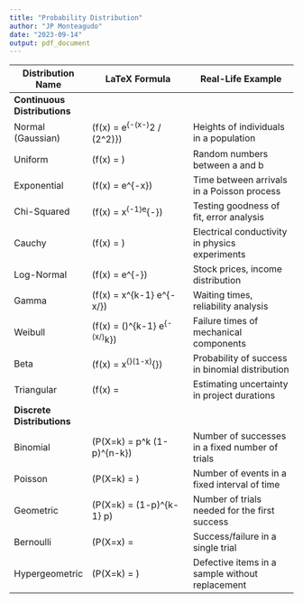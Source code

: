 ```yaml
---
title: "Probability Distribution"
author: "JP Monteagudo"
date: "2023-09-14"
output: pdf_document
---
```




| Distribution Name        | LaTeX Formula                                   | Real-Life Example                               |
|--------------------------|-------------------------------------------------|-------------------------------------------------|
| **Continuous Distributions**       |                                                 |                                                 |
| Normal (Gaussian)        | \(f(x) = \frac{1}{{\sigma \sqrt{2\pi}}} e^{-(x-\mu)^2 / (2\sigma^2)}\) | Heights of individuals in a population         |
| Uniform                  | \(f(x) = \frac{1}{b-a}\)                        | Random numbers between a and b                  |
| Exponential              | \(f(x) = \lambda e^{-\lambda x}\)              | Time between arrivals in a Poisson process     |
| Chi-Squared              | \(f(x) = \frac{1}{{2^{\frac{k}{2}}\Gamma\left(\frac{k}{2}\right)}} x^{\frac{k}{2}-1}e^{-\frac{x}{2}}\) | Testing goodness of fit, error analysis        |
| Cauchy                   | \(f(x) = \frac{1}{\pi(1 + x^2)}\)              | Electrical conductivity in physics experiments |
| Log-Normal               | \(f(x) = \frac{1}{x\sigma\sqrt{2\pi}}e^{-\frac{(\ln(x) - \mu)^2}{2\sigma^2}}\) | Stock prices, income distribution               |
| Gamma                    | \(f(x) = \frac{1}{\Gamma(k)\theta^k} x^{k-1} e^{-x/\theta}\) | Waiting times, reliability analysis            |
| Weibull                  | \(f(x) = \frac{k}{\lambda}\left(\frac{x}{\lambda}\right)^{k-1} e^{-(x/\lambda)^k}\) | Failure times of mechanical components         |
| Beta                     | \(f(x) = \frac{1}{B(\alpha, \beta)} x^{\alpha-1}(1-x)^{\beta-1}\) | Probability of success in binomial distribution |
| Triangular               | \(f(x) = \begin{cases} \frac{2(x-a)}{(b-a)(c-a)} & \text{if } a \leq x \leq c \\ \frac{2(b-x)}{(b-a)(b-c)} & \text{if } c \leq x \leq b \\ 0 & \text{otherwise} \end{cases}\) | Estimating uncertainty in project durations     |
| **Discrete Distributions**        |                                                 |                                                 |
| Binomial                 | \(P(X=k) = \binom{n}{k} p^k (1-p)^{n-k}\)      | Number of successes in a fixed number of trials |
| Poisson                  | \(P(X=k) = \frac{e^{-\lambda}\lambda^k}{k!}\)  | Number of events in a fixed interval of time   |
| Geometric                | \(P(X=k) = (1-p)^{k-1} p\)                     | Number of trials needed for the first success   |
| Bernoulli                | \(P(X=x) = \begin{cases} p & \text{if } x=1 \\ 1-p & \text{if } x=0 \end{cases}\) | Success/failure in a single trial             |
| Hypergeometric           | \(P(X=k) = \frac{\binom{K}{k} \binom{N-K}{n-k}}{\binom{N}{n}}\) | Defective items in a sample without replacement |

